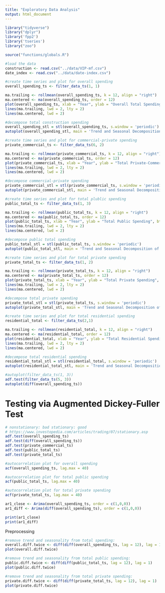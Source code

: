 ```yaml
---
title: "Exploratory Data Analysis"
output: html_document
---
```


```r
library("tidyverse")
library("dplyr")
library('fpp2')
library('tseries')
library("zoo")
```

```r
source("functions/globals.R")
```

```r
#load the data
construction <- read.csv("../data/VIP-mf.csv")
date_index <- read.csv("../data/date-index.csv")

#create time series and plot for overall spending
overall_spending_ts <- filter_data_ts(1, 1)

ma.trailing <- rollmean(overall_spending_ts, k = 12, align = "right")
ma.centered <- ma(overall_spending_ts, order = 12)
plot(overall_spending_ts, xlab = "Year", ylab = "Overall Total Spending", bty = "l")
lines(ma.trailing, lwd = 2, lty = 2)
lines(ma.centered, lwd = 2)

```
```r
#decompose total construction spending
overall_spending_stl = stl(overall_spending_ts, s.window = 'periodic')
autoplot(overall_spending_stl, main = 'Trend and Seasonal Decomposition of Total Construction Spending')
```

```r
#create time series and plot for commercial-private spending
private_commercial_ts <- filter_data_ts(6, 2)

ma.trailing <- rollmean(private_commercial_ts, k = 12, align = "right")
ma.centered <- ma(private_commercial_ts, order = 12)
plot(private_commercial_ts, xlab = "Year", ylab = "Total Private-Commercial Spending", bty = "l")
lines(ma.trailing, lwd = 2, lty = 2)
lines(ma.centered, lwd = 2)
```
```r
#decompose commercial-private spending
private_commercial_stl = stl(private_commercial_ts, s.window = 'periodic')
autoplot(private_commercial_stl, main = 'Trend and Seasonal Decomposition of Commercial-Private Spending')
```

```r
#create time series and plot for total plublic spending
public_total_ts <- filter_data_ts(1, 3)

ma.trailing <- rollmean(public_total_ts, k = 12, align = "right")
ma.centered <- ma(public_total_ts, order = 12)
plot(public_total_ts, xlab = "Year", ylab = "Total Public Spending", bty = "l")
lines(ma.trailing, lwd = 2, lty = 2)
lines(ma.centered, lwd = 2)
```
```r
#decompose public total spending
public_total_stl = stl(public_total_ts, s.window = 'periodic')
autoplot(public_total_stl, main = 'Trend and Seasonal Decomposition of Public Total Spending')
```


```r
#create time series and plot for total private spending
private_total_ts <- filter_data_ts(1, 2)

ma.trailing <- rollmean(private_total_ts, k = 12, align = "right")
ma.centered <- ma(private_total_ts, order = 12)
plot(private_total_ts, xlab = "Year", ylab = "Total Private Spending", bty = "l")
lines(ma.trailing, lwd = 2, lty = 2)
lines(ma.centered, lwd = 2)
```
```r
#decompose total private spending
private_total_stl = stl(private_total_ts, s.window = 'periodic')
autoplot(private_total_stl, main = 'Trend and Seasonal Decomposition of Private Total Spending')
```


```r
#create time series and plot for total residential spending
residential_total <- filter_data_ts(2,1)

ma.trailing <- rollmean(residential_total, k = 12, align = "right")
ma.centered <- ma(residential_total, order = 12)
plot(residential_total, xlab = "Year", ylab = "Total Residential Spending", bty = "l")
lines(ma.trailing, lwd = 2, lty = 2)
lines(ma.centered, lwd = 2)
```
```r
#decompose total residential spending
residential_total_stl = stl(residential_total, s.window = 'periodic')
autoplot(residential_total_stl, main = 'Trend and Seasonal Decomposition of Total Residential Spending')
```


```r
#autoplot(filter_data_ts(1, 3))
adf.test(filter_data_ts(5, 3))
autoplot(diff(overall_spending_ts))
```

# Testing via Augmented Dickey-Fuller Test
```r
# nonstationary: bad stationary: good
# https://www.investopedia.com/articles/trading/07/stationary.asp
adf.test(overall_spending_ts)
adf.test(diff(overall_spending_ts))
adf.test(private_commercial_ts)
adf.test(public_total_ts)
adf.test(private_total_ts)

```

```r
#autocorrelation plot for overall spending
acf(overall_spending_ts, lag.max = 40)
```
```r
#autocorrelation plot for total public spending
acf(public_total_ts, lag.max = 40)
```

```r
#autocorrelation plot for total private spending
acf(private_total_ts, lag.max = 40)
```


```r
ar1_close <- Arima(overall_spending_ts, order = c(1,0,0))
ar1_diff <- Arima(diff(overall_spending_ts), order = c(1,0,0))

print(ar1_close)
print(ar1_diff)
```
Preprocessing

```r
#remove trend and seasonality from total spending:
overall.diff.twice <- diff(diff(overall_spending_ts, lag = 12), lag = 1)
plot(overall.diff.twice)
```

```r
#remove trend and seasonality from total public spending:
public.diff.twice <- diff(diff(public_total_ts, lag = 12), lag = 1)
plot(public.diff.twice)
```
```r
#remove trend and seasonality from total private spending:
private.diff.twice <- diff(diff(private_total_ts, lag = 12), lag = 1)
plot(private.diff.twice)
```
